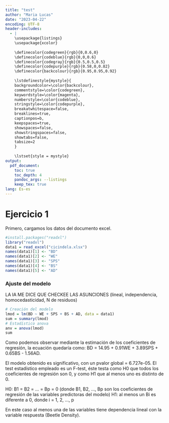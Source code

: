 ```yaml
---
title: "test"
author: "Maria Lucas"
date: "2023-04-22"
encoding: UTF-8
header-includes: 
  - |
    \usepackage{listings}
    \usepackage{xcolor}
    
    \definecolor{codegreen}{rgb}{0,0.6,0}
    \definecolor{codeblue}{rgb}{0,0,0.6}
    \definecolor{codegray}{rgb}{0.5,0.5,0.5}
    \definecolor{codepurple}{rgb}{0.58,0,0.82}
    \definecolor{backcolour}{rgb}{0.95,0.95,0.92}
    
    \lstdefinestyle{mystyle}{
    backgroundcolor=\color{backcolour},   
    commentstyle=\color{codegreen},
    keywordstyle=\color{magenta},
    numberstyle=\color{codeblue},
    stringstyle=\color{codepurple},
    breakatwhitespace=false,         
    breaklines=true,                 
    captionpos=b,                    
    keepspaces=true,                 
    showspaces=false,                
    showstringspaces=false,
    showtabs=false,                  
    tabsize=2
    }
    
    \lstset{style = mystyle}
output: 
  pdf_document:
    toc: true
    toc_depth: 4
    pandoc_args: --listings
    keep_tex: true
lang: Es-es
---
```


# Ejercicio 1

Primero, cargamos los datos del documento excel.
```r
#install.packages("readxl")
library("readxl")
data1 = read_excel("cicindela.xlsx")
names(data1)[1] <- "BD"
names(data1)[2] <- "WE"
names(data1)[3] <- "SPS"
names(data1)[4] <- "BS"
names(data1)[5] <- "AD"

```

### Ajuste del modelo

LA IA ME DICE QUE CHECKEE LAS ASUNCIONES (lineal, independencia, homocedasticidad, N de residuos)

```r
# Creación del modelo
lmod = lm(BD ~ WE + SPS + BS + AD, data = data1)
sum = summary(lmod)
# Estadístico anova
anv = anova(lmod)
sum
```

Como podemos observar mediante la estimación de los coeficientes de regresión, la ecuación quedaría como: BD = 14.95 + 0.91WE + 3.89SPS + 0.65BS - 1.56AD.

El modelo obtenido es significativo, con un pvalor global = 6.727e-05. El test estadístico empleado es un F-test, éste testa como H0 que todos los coeficientes de regresión son 0, y como H1 que al menos uno es distinto de 0. 

H0: B1 = B2 = ... = Bp = 0 (donde B1, B2, ..., Bp son los coeficientes de regresión de las variables predictoras del modelo)
H1: al menos un Bi es diferente a 0, donde i = 1, 2, ..., p

En este caso al menos una de las variables tiene dependencia lineal con la variable respuesta (Beetle Density). 